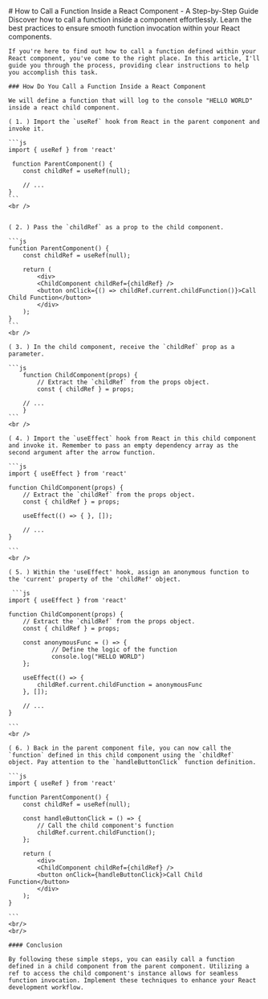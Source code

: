
<DarkTheme>
  <NavbarFullMenu />
  <MdxTitle>
      # How to Call a Function Inside a React Component - A Step-by-Step Guide
  </MdxTitle>
  <MdxContentBody
    articleTitle="How to Call a Function Inside a React Component - A Step-by-Step Guide"
    keyWords={["React.js", "Javascript", "Frontend", "Software development"]}
    articleImageSrc="https://images.unsplash.com/photo-1485460535564-844461f37f77?ixlib=rb-4.0.3&ixid=M3wxMjA3fDB8MHxzZWFyY2h8OHx8bGVhcm4lMjBjb2Rpbmd8ZW58MHx8MHx8fDA%3D&auto=format&fit=crop&w=500&q=60"
  >
    Discover how to call a function inside a component effortlessly. Learn the best practices to ensure smooth function invocation within your React components.

    If you're here to find out how to call a function defined within your React component, you've come to the right place. In this article, I'll guide you through the process, providing clear instructions to help you accomplish this task.

    ### How Do You Call a Function Inside a React Component

    We will define a function that will log to the console "HELLO WORLD" inside a react child component.

    ( 1. ) Import the `useRef` hook from React in the parent component and invoke it.

    ```js
    import { useRef } from 'react'

     function ParentComponent() {
        const childRef = useRef(null);
        
        // ...
    }
    ```
    <br />


    ( 2. ) Pass the `childRef` as a prop to the child component.

    ```js
    function ParentComponent() {
        const childRef = useRef(null);

        return (
            <div>
            <ChildComponent childRef={childRef} />
            <button onClick={() => childRef.current.childFunction()}>Call Child Function</button>
            </div>
        );
    }
    ```
    <br />

    ( 3. ) In the child component, receive the `childRef` prop as a parameter.

    ```js
        function ChildComponent(props) {
            // Extract the `childRef` from the props object.
            const { childRef } = props;

        // ...
        }
    ```
    <br />

    ( 4. ) Import the `useEffect` hook from React in this child component and invoke it. Remember to pass an empty dependency array as the second argument after the arrow function.

    ```js
    import { useEffect } from 'react'

    function ChildComponent(props) {
        // Extract the `childRef` from the props object.
        const { childRef } = props;

        useEffect(() => { }, []);

        // ...
    }

    ```
    <br />

    ( 5. ) Within the 'useEffect' hook, assign an anonymous function to the 'current' property of the 'childRef' object.

     ```js
    import { useEffect } from 'react'

    function ChildComponent(props) {
        // Extract the `childRef` from the props object.
        const { childRef } = props;

        const anonymousFunc = () => {
                // Define the logic of the function
                console.log("HELLO WORLD")
        };

        useEffect(() => {
            childRef.current.childFunction = anonymousFunc
        }, []);

        // ...
    }

    ```
    <br />

    ( 6. ) Back in the parent component file, you can now call the `function` defined in this child component using the `childRef` object. Pay attention to the `handleButtonClick` function definition.

    ```js
    import { useRef } from 'react'

    function ParentComponent() {
        const childRef = useRef(null);

        const handleButtonClick = () => {
            // Call the child component's function
            childRef.current.childFunction();
        };

        return (
            <div>
            <ChildComponent childRef={childRef} />
            <button onClick={handleButtonClick}>Call Child Function</button>
            </div>
        );
    }

    ```
    <br/>
    <br/>

    #### Conclusion

    By following these simple steps, you can easily call a function defined in a child component from the parent component. Utilizing a ref to access the child component's instance allows for seamless function invocation. Implement these techniques to enhance your React development workflow.

</MdxContentBody>

</DarkTheme>
